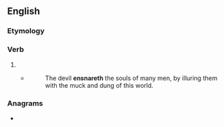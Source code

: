 ==English==

===Etymology===
{{suffix|en|ensnare|eth|nocat=1}}

===Verb===
{{head|en|verb form}}

# {{en-archaic third-person singular of|ensnare}}
#* {{RQ:Fuller Holy State}}
#*: The devil '''ensnareth''' the souls of many men, by illuring them with the muck and dung of this world.

===Anagrams===
* {{anagrams|en|a=aeehnnrst|thraneens}}